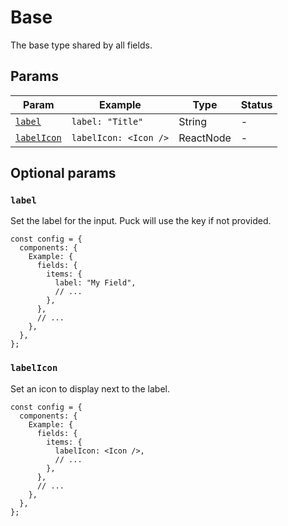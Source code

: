 # Base

The base type shared by all fields.

## Params

| Param                     | Example               | Type      | Status |
| ------------------------- | --------------------- | --------- | ------ |
| [`label`](#label)         | `label: "Title"`      | String    | -      |
| [`labelIcon`](#labelIcon) | `labelIcon: <Icon />` | ReactNode | -      |

## Optional params

### `label`

Set the label for the input. Puck will use the key if not provided.

```tsx {6} copy
const config = {
  components: {
    Example: {
      fields: {
        items: {
          label: "My Field",
          // ...
        },
      },
      // ...
    },
  },
};
```

### `labelIcon`

Set an icon to display next to the label.

```tsx {6} copy
const config = {
  components: {
    Example: {
      fields: {
        items: {
          labelIcon: <Icon />,
          // ...
        },
      },
      // ...
    },
  },
};
```
